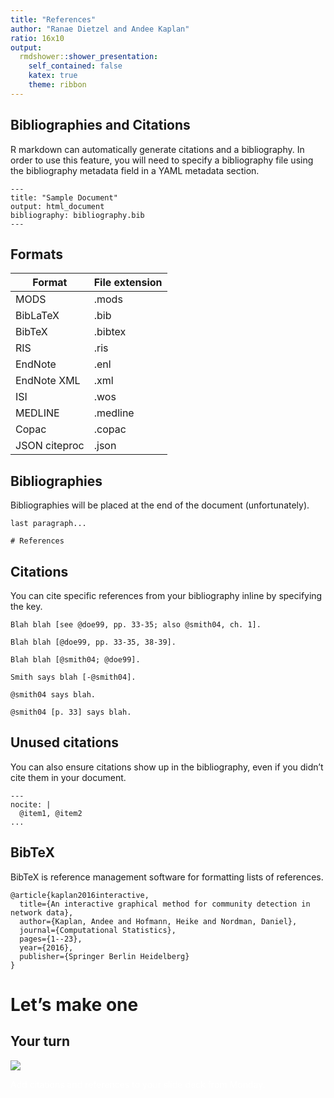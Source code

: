 ```yaml
---
title: "References"
author: "Ranae Dietzel and Andee Kaplan"
ratio: 16x10
output:
  rmdshower::shower_presentation:
    self_contained: false
    katex: true
    theme: ribbon
---
```


## Bibliographies and Citations

R markdown can automatically generate citations and a bibliography. In order to use this feature, you will need to specify a bibliography file using the bibliography metadata field in a YAML metadata section. 

```
---
title: "Sample Document"
output: html_document
bibliography: bibliography.bib
---
```

## Formats

Format |	File extension
-------|-----------------
MODS |	.mods
BibLaTeX	| .bib
BibTeX | .bibtex
RIS	| .ris
EndNote	| .enl
EndNote XML	|.xml
ISI	| .wos
MEDLINE	| .medline
Copac	| .copac
JSON citeproc	| .json

## Bibliographies

Bibliographies will be placed at the end of the document (unfortunately).

```
last paragraph...

# References
```

## Citations

You can cite specific references from your bibliography inline by specifying the key.

```
Blah blah [see @doe99, pp. 33-35; also @smith04, ch. 1].

Blah blah [@doe99, pp. 33-35, 38-39].

Blah blah [@smith04; @doe99].

Smith says blah [-@smith04].

@smith04 says blah.

@smith04 [p. 33] says blah.
```

## Unused citations

You can also ensure citations show up in the bibliography, even if you didn't cite them in your document.

```
---
nocite: | 
  @item1, @item2
...
```

## BibTeX

BibTeX is reference management software for formatting lists of references.

```
@article{kaplan2016interactive,
  title={An interactive graphical method for community detection in network data},
  author={Kaplan, Andee and Hofmann, Heike and Nordman, Daniel},
  journal={Computational Statistics},
  pages={1--23},
  year={2016},
  publisher={Springer Berlin Heidelberg}
}
```

# Let's make one

## Your turn { .cover .white }

<!-- image source https://www.flickr.com/photos/ollemhebb/16691684354/in/photolist-rqZfeh-dB2HGy-j4rtWV-cswQCb-bnmKUX-rurYD7-5vmdw6-7iHPtj-bvggjZ-7nwAyK-oVZdhD-acwkds-dqAf8f-e4z5Jk-6PBenY-dSAYZ9-5vmcGR-e4z7be-cyGrpE-7WLPaw-5vmdnn-8ciEWU-5vmcDa-o2NbGq-dxpJTW-cyGt4d-dZy9Sm-dZssjK-oVZ3SB-5BtrCp-e4z5Mk-6bvjNs-8cfk5H-dzTiW2-7Yfj3T-9mraHV-5XmJTS-aDtnzj-ruXg4M-ecF3x2-aAU6Fg-bsQosb-Hgh9UM-kJti5g-ifdCE4-ceXXhf-7AdkFZ-aEDYpr-otaizi-sa1Phn -->
<img src="images/your_turn.jpg" class="cover height" />

<p style="color:white">
Add citations and references to your slide deck from Monday.
</p>